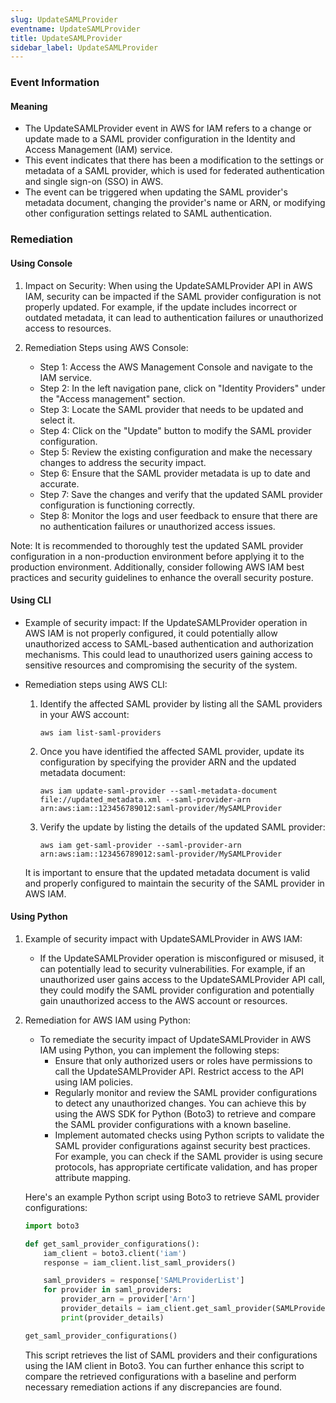 ```yaml
--- 
slug: UpdateSAMLProvider
eventname: UpdateSAMLProvider
title: UpdateSAMLProvider
sidebar_label: UpdateSAMLProvider
---
```

                       
### Event Information

#### Meaning

- The UpdateSAMLProvider event in AWS for IAM refers to a change or update made to a SAML provider configuration in the Identity and Access Management (IAM) service.
- This event indicates that there has been a modification to the settings or metadata of a SAML provider, which is used for federated authentication and single sign-on (SSO) in AWS.
- The event can be triggered when updating the SAML provider's metadata document, changing the provider's name or ARN, or modifying other configuration settings related to SAML authentication.

### Remediation

#### Using Console

1. Impact on Security: When using the UpdateSAMLProvider API in AWS IAM, security can be impacted if the SAML provider configuration is not properly updated. For example, if the update includes incorrect or outdated metadata, it can lead to authentication failures or unauthorized access to resources.

2. Remediation Steps using AWS Console:
   - Step 1: Access the AWS Management Console and navigate to the IAM service.
   - Step 2: In the left navigation pane, click on "Identity Providers" under the "Access management" section.
   - Step 3: Locate the SAML provider that needs to be updated and select it.
   - Step 4: Click on the "Update" button to modify the SAML provider configuration.
   - Step 5: Review the existing configuration and make the necessary changes to address the security impact.
   - Step 6: Ensure that the SAML provider metadata is up to date and accurate.
   - Step 7: Save the changes and verify that the updated SAML provider configuration is functioning correctly.
   - Step 8: Monitor the logs and user feedback to ensure that there are no authentication failures or unauthorized access issues.

Note: It is recommended to thoroughly test the updated SAML provider configuration in a non-production environment before applying it to the production environment. Additionally, consider following AWS IAM best practices and security guidelines to enhance the overall security posture.

#### Using CLI

- Example of security impact: If the UpdateSAMLProvider operation in AWS IAM is not properly configured, it could potentially allow unauthorized access to SAML-based authentication and authorization mechanisms. This could lead to unauthorized users gaining access to sensitive resources and compromising the security of the system.

- Remediation steps using AWS CLI:
  1. Identify the affected SAML provider by listing all the SAML providers in your AWS account:
     ```
     aws iam list-saml-providers
     ```

  2. Once you have identified the affected SAML provider, update its configuration by specifying the provider ARN and the updated metadata document:
     ```
     aws iam update-saml-provider --saml-metadata-document file://updated_metadata.xml --saml-provider-arn arn:aws:iam::123456789012:saml-provider/MySAMLProvider
     ```

  3. Verify the update by listing the details of the updated SAML provider:
     ```
     aws iam get-saml-provider --saml-provider-arn arn:aws:iam::123456789012:saml-provider/MySAMLProvider
     ```

  It is important to ensure that the updated metadata document is valid and properly configured to maintain the security of the SAML provider in AWS IAM.

#### Using Python

1. Example of security impact with UpdateSAMLProvider in AWS IAM:
   - If the UpdateSAMLProvider operation is misconfigured or misused, it can potentially lead to security vulnerabilities. For example, if an unauthorized user gains access to the UpdateSAMLProvider API call, they could modify the SAML provider configuration and potentially gain unauthorized access to the AWS account or resources.

2. Remediation for AWS IAM using Python:
   - To remediate the security impact of UpdateSAMLProvider in AWS IAM using Python, you can implement the following steps:
     - Ensure that only authorized users or roles have permissions to call the UpdateSAMLProvider API. Restrict access to the API using IAM policies.
     - Regularly monitor and review the SAML provider configurations to detect any unauthorized changes. You can achieve this by using the AWS SDK for Python (Boto3) to retrieve and compare the SAML provider configurations with a known baseline.
     - Implement automated checks using Python scripts to validate the SAML provider configurations against security best practices. For example, you can check if the SAML provider is using secure protocols, has appropriate certificate validation, and has proper attribute mapping.

   Here's an example Python script using Boto3 to retrieve SAML provider configurations:

   ```python
   import boto3

   def get_saml_provider_configurations():
       iam_client = boto3.client('iam')
       response = iam_client.list_saml_providers()

       saml_providers = response['SAMLProviderList']
       for provider in saml_providers:
           provider_arn = provider['Arn']
           provider_details = iam_client.get_saml_provider(SAMLProviderArn=provider_arn)
           print(provider_details)

   get_saml_provider_configurations()
   ```

   This script retrieves the list of SAML providers and their configurations using the IAM client in Boto3. You can further enhance this script to compare the retrieved configurations with a baseline and perform necessary remediation actions if any discrepancies are found.


 